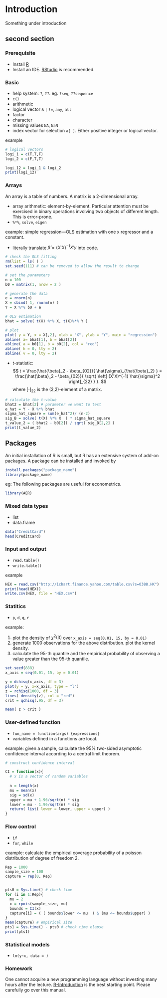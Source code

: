 # Introduction


Something under introduction

## second section

### Prerequisite

* Install [R](http://www.r-project.org/) 
* Install an IDE. [RStudio](http://www.rstudio.com/) is recommended.



### Basic

* help system: `?`, `??`. eg. `?seq`, `??sequence`
* `c()`
* arithmetic
* logical vector `&` `|` `!=`, `any`, `all`
* factor
* character
* missing values `NA`, `NaN`
* index vector for selection `a[ ]`. Either positive integer or logical vector.

example
```r
# logical vectors
logi_1 = c(T,T,F)
logi_2 = c(F,T,T)

logi_12 = logi_1 & logi_2
print(logi_12)
```



### Arrays 

An array is a table of numbers.  A matrix is a 2-dimensional array.

* array arithmetic: element-by-element. Particular attention must be exercised in binary operations involving two objects of different length. This is error-prone.
* `%*%`, `solve`, `eigen`

example: simple regression---OLS estimation with one x regressor and a constant. 

* literally translate
$\hat{\beta} = (X' X)^{-1} X'y$ into code.

```r
# check the OLS fitting
rm(list = ls( ) )
set.seed(111) # can be removed to allow the result to change

# set the parameters
n = 100
b0 = matrix(1, nrow = 2 )

# generate the data
e = rnorm(n)
X = cbind( 1, rnorm(n) ) 
Y = X %*% b0 + e

# OLS estimation
bhat = solve( t(X) %*% X, t(X)%*% Y ) 

# plot
plot( y = Y, x = X[,2], xlab = "X", ylab = "Y", main = "regression")
abline( a= bhat[1], b = bhat[2])
abline( a = b0[1], b = b0[2], col = "red")
abline( h = 0, lty = 2)
abline( v = 0, lty = 2)
```

* *t*-statistic: 
$$ 
t  =  \frac{\hat{\beta}_2 - \beta_{02}}{ \hat{\sigma}_{\hat{\beta}_2}  }
   =  \frac{\hat{\beta}_2 - \beta_{02}}{ \sqrt{ \left[ (X'X)^{-1} \hat{\sigma}^2 \right]_{22} } }.
$$
where $[\cdot]_{22}$ is the (2,2)-element of a matrix.

```r
# calculate the t-value
bhat2 = bhat[2] # parameter we want to test
e_hat = Y - X %*% bhat
sigma_hat_square = sum(e_hat^2)/ (n-2)
sig_B = solve( t(X) %*% X  ) * sigma_hat_square
t_value_2 = ( bhat2 - b0[2]) / sqrt( sig_B[2,2] ) 
print(t_value_2)

```


## Packages

An initial installation of R is small, but R has an extensive system of add-on packages. A package can be installed and invoked by 
```r
install.packages("package_name")
library(package_name)
```

eg: The following packages are useful for econometrics.
```r
library(AER)
```



### Mixed data types

* list
* data.frame

```r
data("CreditCard")
head(CreditCard)
```


### Input and output

* `read.table()`
* `write.table()`

example
```r
HEX = read.csv("http://ichart.finance.yahoo.com/table.csv?s=0388.HK") 
print(head(HEX))
write.csv(HEX, file = "HEX.csv")
```

### Statitics

* `p`, `d`, `q`, `r`

example: 

1. plot the density of $\chi^2(3)$ over `x_axis = seq(0.01, 15, by = 0.01)`
2. generate 1000 observations for the above distribution. plot the kernel density.
3. calculate the 95-th quantile and the empirical probability of observing a value greater than the 95-th quantile.

```r
set.seed(888)
x_axis = seq(0.01, 15, by = 0.01)

y = dchisq(x_axis, df = 3)
plot(y = y, x=x_axis, type = "l")
z = rchisq(1000, df = 3)
lines( density(z), col = "red")
crit = qchisq(.95, df = 3)

mean( z > crit )
```


### User-defined function

* `fun_name = function(args) {expressions}`
* variables defined in a functions are local.

example: given a sample, calculate the 95% two-sided asymptotic confidence interval according to a central limit theorem.
```r
# construct confidence interval

CI = function(x){
  # x is a vector of random variables
  
  n = length(x)
  mu = mean(x)
  sig = sd(x)
  upper = mu + 1.96/sqrt(n) * sig
  lower = mu - 1.96/sqrt(n) * sig
  return( list( lower = lower, upper = upper) )
}

```

### Flow control

* `if`
* `for`, `while`

example: calculate the empirical coverage probability of a poisson distribution of degree of freedom 2.


```r
Rep = 1000
sample_size = 100
capture = rep(0, Rep)


pts0 = Sys.time() # check time
for (i in 1:Rep){
  mu = 2
  x = rpois(sample_size, mu)
  bounds = CI(x)
  capture[i] = ( ( bounds$lower <= mu  ) & (mu <= bounds$upper) )
}
mean(capture) # empirical size
pts1 = Sys.time() - pts0 # check time elapse
print(pts1)
```

### Statistical models
* `lm(y~x, data = )`


### Homework

One cannot acquire a new programming language without investing many hours after the lecture. [R-Introduction](https://cran.r-project.org/doc/manuals/r-release/R-intro.pdf) is the best starting point. Please carefully go over this manual.


